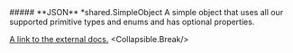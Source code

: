 
<Collapsible>
    ##### **JSON** *shared.SimpleObject
    A simple object that uses all our supported primitive types and enums and has optional properties.

[A link to the external docs.](https://docs.speakeasyapi.dev)
    <Collapsible.Break/>
    <SimpleObject/>
</Collapsible>


